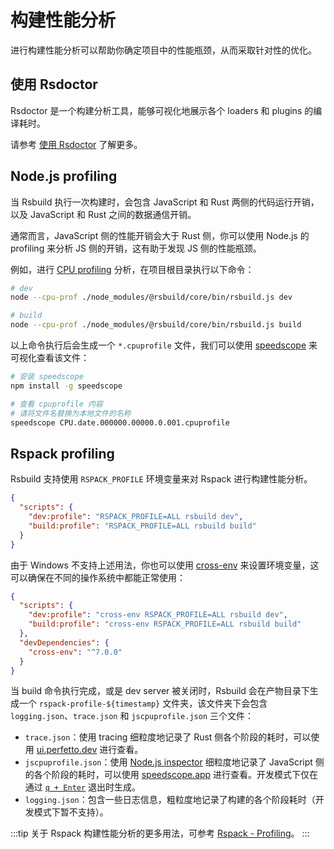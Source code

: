 # 构建性能分析

进行构建性能分析可以帮助你确定项目中的性能瓶颈，从而采取针对性的优化。

## 使用 Rsdoctor

Rsdoctor 是一个构建分析工具，能够可视化地展示各个 loaders 和 plugins 的编译耗时。

请参考 [使用 Rsdoctor](/guide/debug/rsdoctor) 了解更多。

## Node.js profiling

当 Rsbuild 执行一次构建时，会包含 JavaScript 和 Rust 两侧的代码运行开销，以及 JavaScript 和 Rust 之间的数据通信开销。

通常而言，JavaScript 侧的性能开销会大于 Rust 侧，你可以使用 Node.js 的 profiling 来分析 JS 侧的开销，这有助于发现 JS 侧的性能瓶颈。

例如，进行 [CPU profiling](https://nodejs.org/docs/v20.17.0/api/cli.html#--cpu-prof) 分析，在项目根目录执行以下命令：

```bash
# dev
node --cpu-prof ./node_modules/@rsbuild/core/bin/rsbuild.js dev

# build
node --cpu-prof ./node_modules/@rsbuild/core/bin/rsbuild.js build
```

以上命令执行后会生成一个 `*.cpuprofile` 文件，我们可以使用 [speedscope](https://github.com/jlfwong/speedscope) 来可视化查看该文件：

```bash
# 安装 speedscope
npm install -g speedscope

# 查看 cpuprofile 内容
# 请将文件名替换为本地文件的名称
speedscope CPU.date.000000.00000.0.001.cpuprofile
```

## Rspack profiling

Rsbuild 支持使用 `RSPACK_PROFILE` 环境变量来对 Rspack 进行构建性能分析。

```json title="package.json"
{
  "scripts": {
    "dev:profile": "RSPACK_PROFILE=ALL rsbuild dev",
    "build:profile": "RSPACK_PROFILE=ALL rsbuild build"
  }
}
```

由于 Windows 不支持上述用法，你也可以使用 [cross-env](https://npmjs.com/package/cross-env) 来设置环境变量，这可以确保在不同的操作系统中都能正常使用：

```json title="package.json"
{
  "scripts": {
    "dev:profile": "cross-env RSPACK_PROFILE=ALL rsbuild dev",
    "build:profile": "cross-env RSPACK_PROFILE=ALL rsbuild build"
  },
  "devDependencies": {
    "cross-env": "^7.0.0"
  }
}
```

当 build 命令执行完成，或是 dev server 被关闭时，Rsbuild 会在产物目录下生成一个 `rspack-profile-${timestamp}` 文件夹，该文件夹下会包含 `logging.json`、`trace.json` 和 `jscpuprofile.json` 三个文件：

- `trace.json`：使用 tracing 细粒度地记录了 Rust 侧各个阶段的耗时，可以使用 [ui.perfetto.dev](https://ui.perfetto.dev/) 进行查看。
- `jscpuprofile.json`：使用 [Node.js inspector](https://nodejs.org/dist/latest-v18.x/docs/api/inspector.html) 细粒度地记录了 JavaScript 侧的各个阶段的耗时，可以使用 [speedscope.app](https://www.speedscope.app/) 进行查看。开发模式下仅在通过 [`q + Enter`](/config/dev/cli-shortcuts) 退出时生成。
- `logging.json`：包含一些日志信息，粗粒度地记录了构建的各个阶段耗时（开发模式下暂不支持）。

:::tip
关于 Rspack 构建性能分析的更多用法，可参考 [Rspack - Profiling](https://rspack.dev/contribute/development/profiling)。
:::
